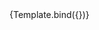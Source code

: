 
<Meta title="Guidelines/Docs" component={Paragraph} />


<Canvas>
  <Story
    name="03 Paragraph Overview"
    args={{
      text: 'This tutorial will show you how to work with typography in Mumble theme. Here you get an overview of all font sizes and font styles and examples of how the font is used.',
      size: 'large',
      alignment: 'left',
      color: 'dark',
      mbSpacing: '32',
    }}
  >
    {Template.bind({})}
  </Story>
</Canvas>
